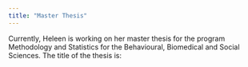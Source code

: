 ```yaml
---
title: "Master Thesis"
---
```


Currently, Heleen is working on her master thesis for the program Methodology and Statistics for the Behavioural, Biomedical and Social Sciences. The title of the thesis is: 